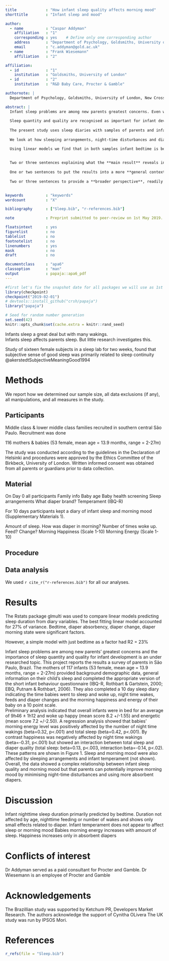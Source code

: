 ```yaml
---
title             : "How infant sleep quality affects morning mood"
shorttitle        : "Infant sleep and mood"

author: 
  - name          : "Caspar Addyman"
    affiliation   : "1"
    corresponding : yes    # Define only one corresponding author
    address       : "Department of Psychology, Goldsmiths, University of London, New Cross, London, SE14 6NW, UK"
    email         : "c.addyman@gold.ac.uk"
  - name          : "Frank Wiesemann"
    affiliation   : "2"

affiliation:
  - id            : "1"
    institution   : "Goldsmiths, University of London"
  - id            : "2"
    institution   : "R&D Baby Care, Procter & Gamble"

authornote: |
  Department of Psychology, Goldsmiths, University of London, New Cross, London, SE14 6NW, UK

abstract: |
  Infant sleep problems are among new parents greatest concerns. Even when sleep. 
  
  Sleep quantity and quality are recognised as important for infant development. But it remains an under-researched topic. Previous research has looked at the relationship between sleep and temperament and found that increased sleep length correlated with increased approachability and adaptability. 
  
  The present study uses sleep diaries with samples of parents and infants in Brazil and the United Kingdom to investigate what factors besides duration may influence sleep quality. 
  
  We look at how sleeping arrangements, night-time disturbances and diaper quality effected sleep duration and how these factors combined to influence morning mood. 

  Using linear models we find that in both samples infant bedtime is best predictor of sleep duration.  
  
  
  Two or three sentences explaining what the **main result** reveals in direct comparison to what was thought to be the case previously, or how the  main result adds to previous knowledge.
  
  One or two sentences to put the results into a more **general context**.
  
  Two or three sentences to provide a **broader perspective**, readily comprehensible to a scientist in any discipline.
  

keywords          : "keywords"
wordcount         : "X"

bibliography      : ["Sleep.bib", "r-references.bib"]

note              : Preprint submitted to peer-review on 1st May 2019. CRAN checkpoint date 2019-02-01

floatsintext      : yes
figurelist        : no
tablelist         : no
footnotelist      : no
linenumbers       : yes
mask              : no
draft             : no

documentclass     : "apa6"
classoption       : "man"
output            : papaja::apa6_pdf
---
```


```r
#first let's fix the snapshot date for all packages we will use as 1st Feb 2019
library(checkpoint)
checkpoint("2019-02-01")
# devtools::install_github("crsh/papaja")
library("papaja")
```

```r
# Seed for random number generation
set.seed(42)
knitr::opts_chunk$set(cache.extra = knitr::rand_seed)
```


Infants sleep a great deal but with many wakings.  
Infants sleep affects parents sleep. But little research investigates this. 


Study of sixteen female subjects in a sleep lab for two weeks, found that subjective sense of good sleep was primarily related to sleep continuity @akerstedtSubjectiveMeaningGood1994

# Methods
We report how we determined our sample size, all data exclusions (if any), all manipulations, and all measures in the study. <!-- 21-word solution (Simmons, Nelson & Simonsohn, 2012; retrieved from http://ssrn.com/abstract=2160588) -->

## Participants
Middle class & lower middle class families recruited in southern central São Paulo. Recruitment was done

116 mothers & babies (53 female,
mean age = 13.9 months, range = 2-27m) 

The study was conducted according to the guidelines in the Declaration
of Helsinki and procedures were approved by the Ethics Committee of the Birkbeck, University of London.
Written informed consent was obtained from all parents or guardians prior to data collection.

## Material
On Day 0 all participants 
Family info
Baby age
Baby health screening
Sleep arrangements
What diaper brand?
Temperament (IBQ-R)

For 10 days participants kept a diary of infant sleep and morning mood (Supplementary Materials 1).

Amount of sleep.
How was diaper in morning? 
Number of times woke up. 
Feed? Change?
Morning Happiness (Scale 1-10)
Morning Energy (Scale 1-10)



## Procedure

## Data analysis
We used `r cite_r("r-references.bib")` for all our analyses.


# Results

The Rstats package glmulti was used to compare linear models predicting sleep duration from diary variables. The best fitting linear model accounted for 27% of variance. Bedtime, diaper absorbency, diaper change, diaper morning state were significant factors. 


However, a simple model with just bedtime as a factor had R2  = 23%

Infant sleep problems are among new parents’ greatest concerns and the importance of sleep quantity and quality for infant development is an under researched topic. This project reports the results a survey of parents in São Paulo, Brazil. The mothers of 117 infants (53 female, mean age = 13.9 months, range = 2-27m) provided background demographic data, general information on their child’s sleep and completed the appropriate version of the short infant behaviour questionnaire (IBQ-R, Rothbart & Gartstein, 2000; EBQ, Putnam & Rothbart, 2006). They also completed a 10 day sleep diary indicating the time babies went to sleep and woke up, night time wakes, feeds and diaper changes and the morning happiness and energy of their baby on a 10 point scale.  	
Preliminary analysis indicated that overall infants were in bed for an average of 9h46 ± 1h12 and  woke up happy (mean score 8.2 +/-1.55) and energetic (mean score 7.2 +/-2.50). A regression analysis showed that babies’ morning energy level was positively affected by the number of night time wakings (beta=0.32, p<.001) and total sleep (beta=0.42, p<.001). By contrast happiness was negatively affected by night time wakings (beta=-0.31, p<.001) but showed an interaction between total sleep and diaper quality (total sleep: beta=0.13, p<.003, interaction beta=-0.14, p<.02). These patterns are shown in Figure 1. Sleep and morning mood were also affected by sleeping arrangements and infant temperament (not shown). 
Overall, the data showed a complex relationship between infant sleep quality and morning mood but that parents can potentially improve morning mood by minimising night-time disturbances and using more absorbent diapers. 


# Discussion

Infant nighttime sleep duration primarily predicted by bedtime. 
Duration not affected by age, nighttime feeding or number of wakes and shows only small effects related to diaper. 
Infant temperament does not appear to affect sleep or morning mood
Babies morning energy increases with amount of sleep. 
Happiness increases only in absorbent diapers


# Conflicts of interest

Dr Addyman served as a paid consultant for Procter and Gamble. Dr Wiesemann is an employee of Procter and Gamble

# Acknowledgements

The Brazillian study was supported by Ketchum PR, Developers Market Research. The authors acknowledge the support of Cynitha OLivera  The UK study was run by IPSOS Mori. 

\newpage

# References
```r
r_refs(file = "Sleep.bib")
```

\begingroup
\setlength{\parindent}{-0.5in}
\setlength{\leftskip}{0.5in}

<div id = "refs"></div>
\endgroup
